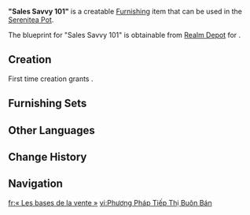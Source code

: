 {{Furnishing Infobox
|id             = 370335
|image          = Item Sales Savvy 101.png
|category       = Building
|subcategory    = Mercantile
|quality        = 4
|adeptal_energy = 90
|load           = 585
|reduced_load   = 585
|description    = A simple yet durable multifunctional cart, equipped with metal rain eaves and ventilation ducts. This experimental vehicle, modified by [[Mondstadt]] merchants based on years of trading experience, is primarily used for selling alchemical potions. Due to the active nature of some alchemical potions, which are prone to failure during long-distance transport due to heat, humidity, or severe jolting, merchants devised an improvement by transforming the vehicle's original chimney into a ventilation chamber to address storage conditions. However, a perfect solution to mitigate potion failure from jostling has not yet been found, so this type of vehicle still has a long journey ahead before widespread adoption...
|blueprint      = Realm Depot
}}
'''"Sales Savvy 101"''' is a creatable [[Furnishing]] item that can be used in the [[Serenitea Pot]].

The blueprint for "Sales Savvy 101" is obtainable from [[Realm Depot]] for {{Item|Realm Currency|30|x=240}}.

==Creation==
First time creation grants {{Item|Trust|24|x=90}}.
{{Recipe
|type = Creation
|time = 16h
|Birch Wood = 8
|Iron Chunk = 4
|White Iron Chunk = 4
|sort = Birch Wood;Iron Chunk;White Iron Chunk
}}

==Furnishing Sets==
{{Craft Usage}}

==Other Languages==
{{Other Languages
|en       = "Sales Savvy 101"
|zhs      = 「行销贩运之方」
|zhs_rm   = 
|zht      = 「行銷販運之方」
|zht_rm   = 
|zh_tl    = 
|ja       = 「売り捌く方法」
|ja_rm    = 
|ja_tl    = 
|ko       = 「판매와 유통 방법」
|ko_tl    = 
|es       = Carreta comercial
|es_tl    = Commercial Cart
|fr       = « Les bases de la vente »
|fr_tl    = "The Basics of Sales"
|ru       = Основы торговли 101
|ru_tl    = Trading Basics 101
|th       = "วิธีการขายและขนส่ง"
|th_rm    = 
|th_tl    = 
|vi       = Phương Pháp Tiếp Thị Buôn Bán
|vi_tl    = 
|de       = „Eine Handels- und Transportmethode“
|de_tl    = "A Method of Trade and Transportation"
|id       = Metode Pemasaran dan Perdagangan
|id_tl    = Methods of Marketing and Sales
|pt       = "Introdução a Vendas"
|pt_tl    = 
|tr       = "Satış Yöntemleri 101"
|tr_tl    = 
|it       = Introduzione alle vendite
|it_tl    = 
}}

==Change History==
{{Change History|5.0}}

==Navigation==
{{Furnishing Navbox|exterior}}

[[fr:« Les bases de la vente »]]
[[vi:Phương Pháp Tiếp Thị Buôn Bán]]